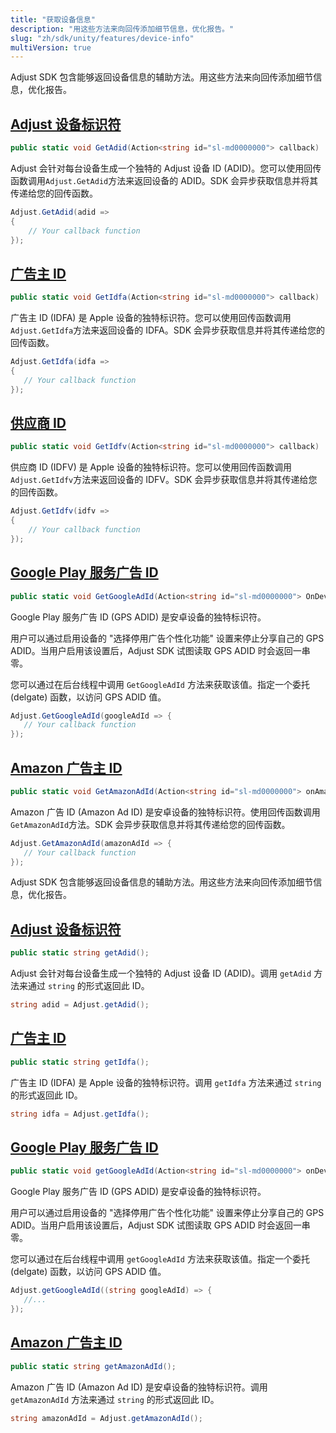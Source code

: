 ```yaml
---
title: "获取设备信息"
description: "用这些方法来向回传添加细节信息，优化报告。"
slug: "zh/sdk/unity/features/device-info"
multiVersion: true
---
```


<SdkVersion version="v5">

Adjust SDK 包含能够返回设备信息的辅助方法。用这些方法来向回传添加细节信息，优化报告。

## [Adjust 设备标识符](adjust-device-identifier)

```cs
public static void GetAdid(Action<string id="sl-md0000000"> callback)
```

Adjust 会针对每台设备生成一个独特的 Adjust 设备 ID \(ADID\)。您可以使用回传函数调用`Adjust.GetAdid`方法来返回设备的 ADID。SDK 会异步获取信息并将其传递给您的回传函数。

```cs
Adjust.GetAdid(adid =>
{
    // Your callback function
});
```

## [广告主 ID](id-for-advertisers)

<CodeBlock title="方法签名">

```cs
public static void GetIdfa(Action<string id="sl-md0000000"> callback)
```

</CodeBlock>

广告主 ID \(IDFA\) 是 Apple 设备的独特标识符。您可以使用回传函数调用`Adjust.GetIdfa`方法来返回设备的 IDFA。SDK 会异步获取信息并将其传递给您的回传函数。

```cs
Adjust.GetIdfa(idfa =>
{
   // Your callback function
});
```

## [供应商 ID](id-for-vendor)

<CodeBlock title="方法签名">

```cs
public static void GetIdfv(Action<string id="sl-md0000000"> callback)
```

</CodeBlock>

供应商 ID \(IDFV\) 是 Apple 设备的独特标识符。您可以使用回传函数调用`Adjust.GetIdfv`方法来返回设备的 IDFV。SDK 会异步获取信息并将其传递给您的回传函数。

```cs
Adjust.GetIdfv(idfv =>
{
    // Your callback function
});
```

## [Google Play 服务广告 ID](google-play-services-advertising-id)

<CodeBlock title="方法签名">

```cs
public static void GetGoogleAdId(Action<string id="sl-md0000000"> OnDeviceIdsRead)
```

</CodeBlock>

Google Play 服务广告 ID \(GPS ADID\) 是安卓设备的独特标识符。

用户可以通过启用设备的 "选择停用广告个性化功能" 设置来停止分享自己的 GPS ADID。当用户启用该设置后，Adjust SDK 试图读取 GPS ADID 时会返回一串零。

您可以通过在后台线程中调用 `GetGoogleAdId` 方法来获取该值。指定一个委托 \(delgate\) 函数，以访问 GPS ADID 值。

```cs
Adjust.GetGoogleAdId(googleAdId => {
   // Your callback function
});
```

## [Amazon 广告主 ID](amazon-advertiser-id)

<CodeBlock title="方法签名">

```cs
public static void GetAmazonAdId(Action<string id="sl-md0000000"> onAmazonAdIdRead)
```

</CodeBlock>

Amazon 广告 ID \(Amazon Ad ID\) 是安卓设备的独特标识符。使用回传函数调用`GetAmazonAdId`方法。SDK 会异步获取信息并将其传递给您的回传函数。

```cs
Adjust.GetAmazonAdId(amazonAdId => {
   // Your callback function
});
```

</SdkVersion>
<SdkVersion version="v4">

Adjust SDK 包含能够返回设备信息的辅助方法。用这些方法来向回传添加细节信息，优化报告。

## [Adjust 设备标识符](adjust-device-identifier)

```cs
public static string getAdid();
```

Adjust 会针对每台设备生成一个独特的 Adjust 设备 ID \(ADID\)。调用 `getAdid` 方法来通过 `string` 的形式返回此 ID。

```cs
string adid = Adjust.getAdid();
```

## [广告主 ID](id-for-advertisers)

<CodeBlock title="方法签名">

```cs
public static string getIdfa();
```

</CodeBlock>

广告主 ID \(IDFA\) 是 Apple 设备的独特标识符。调用 `getIdfa` 方法来通过 `string` 的形式返回此 ID。

```cs
string idfa = Adjust.getIdfa();
```

## [Google Play 服务广告 ID](google-play-services-advertising-id)

<CodeBlock title="方法签名">

```cs
public static void getGoogleAdId(Action<string id="sl-md0000000"> onDeviceIdsRead);
```

</CodeBlock>

Google Play 服务广告 ID \(GPS ADID\) 是安卓设备的独特标识符。

用户可以通过启用设备的 "选择停用广告个性化功能" 设置来停止分享自己的 GPS ADID。当用户启用该设置后，Adjust SDK 试图读取 GPS ADID 时会返回一串零。

您可以通过在后台线程中调用 `getGoogleAdId` 方法来获取该值。指定一个委托 \(delgate\) 函数，以访问 GPS ADID 值。

```cs
Adjust.getGoogleAdId((string googleAdId) => {
   //...
});
```

## [Amazon 广告主 ID](amazon-advertiser-id)

<CodeBlock title="方法签名">

```cs
public static string getAmazonAdId();
```

</CodeBlock>

Amazon 广告 ID \(Amazon Ad ID\) 是安卓设备的独特标识符。调用 `getAmazonAdId` 方法来通过 `string` 的形式返回此 ID。

```cs
string amazonAdId = Adjust.getAmazonAdId();
```

</SdkVersion>
